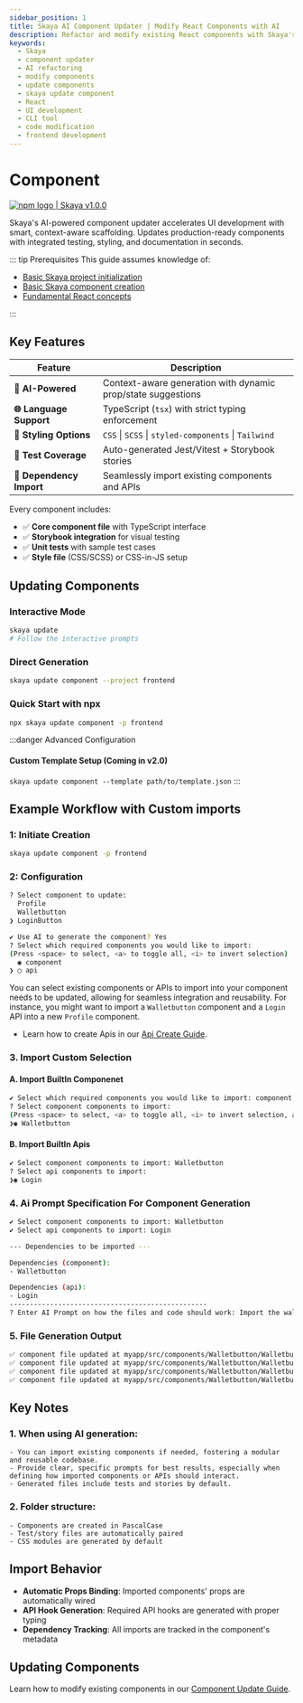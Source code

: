 ```yaml
---
sidebar_position: 1
title: Skaya AI Component Updater | Modify React Components with AI
description: Refactor and modify existing React components with Skaya's AI Component Updater. Learn how to use the `skaya update component` command to intelligently add new features or dependencies.
keywords:
  - Skaya
  - component updater
  - AI refactoring
  - modify components
  - update components
  - skaya update component
  - React
  - UI development
  - CLI tool
  - code modification
  - frontend development
---
```


# Component

<div
  style={{
    display: "flex",
    alignItems: "center",
    borderRadius: "4px",
    height: "20px",
    border: "2px solid red",
    padding: "1rem",
  }}
>
  <a
    href="https://www.npmjs.com/package/skaya"
    target="_blank"
    style={{
      display: "flex",
      alignItems: "center",
      gap: "0.5rem",
      color: "#cb3837",
      textDecoration: "none",
      fontWeight: "bold"
    }}
  >
    <img
      src="/logo/npm-logo-red.png"
      alt="npm logo"
      style={{ height: "12px" }}
    />
    <span>| Skaya v1.0.0</span>
  </a>
</div>

Skaya's AI-powered component updater accelerates UI development with smart, context-aware scaffolding. Updates production-ready components with integrated testing, styling, and documentation in seconds.


::: tip Prerequisites
This guide assumes knowledge of:
- [Basic Skaya project initialization](/guide/Cli-sdk/Init/Skayajs)
- [Basic Skaya component creation](/guide/Cli-sdk/Create/Component)
- [Fundamental React concepts](https://react.dev/learn)

:::

## Key Features

| Feature                | Description                                                                 |
|------------------------|-----------------------------------------------------------------------------|
| **🤖 AI-Powered**      | Context-aware generation with dynamic prop/state suggestions                |
| **🌐 Language Support**| TypeScript (`tsx`) with strict typing enforcement                           |
| **🎨 Styling Options** | `CSS` \| `SCSS` \| `styled-components` \| `Tailwind`                       |
| **🧪 Test Coverage**   | Auto-generated Jest/Vitest + Storybook stories                              |
| **🔄 Dependency Import**| Seamlessly import existing components and APIs                              |

Every component includes:
- ✅ **Core component file** with TypeScript interface
- ✅ **Storybook integration** for visual testing
- ✅ **Unit tests** with sample test cases
- ✅ **Style file** (CSS/SCSS) or CSS-in-JS setup

## Updating Components

### Interactive Mode
```bash
skaya update
# Follow the interactive prompts
```
### Direct Generation
```bash
skaya update component --project frontend 
```
### Quick Start with npx
```bash
npx skaya update component -p frontend 
```
:::danger Advanced Configuration 
#### Custom Template Setup (Coming in v2.0)
`skaya update component --template path/to/template.json`
:::

## Example Workflow with Custom imports

### 1: Initiate Creation
```bash
skaya update component -p frontend 
```

### 2: Configuration
```bash
? Select component to update:
  Profile
  Walletbutton
❯ LoginButton
```

```bash
✔ Use AI to generate the component? Yes
? Select which required components you would like to import: 
(Press <space> to select, <a> to toggle all, <i> to invert selection)
  ◉ component
❯ ◯ api
```

  You can select existing components or APIs to import into your component needs to be updated, allowing for seamless integration and reusability. For instance, you might want to import a `Walletbutton` component and a `Login` API into a new `Profile` component.

- Learn how to create Apis in our [Api Create Guide](/guide/Cli-sdk/Create/Api).

### 3. Import Custom Selection

#### A. Import BuiltIn Componenet

```bash
✔ Select which required components you would like to import: component, api
? Select component components to import:
(Press <space> to select, <a> to toggle all, <i> to invert selection, and <enter> to proceed)
❯◉ Walletbutton
```
#### B. Import BuiltIn Apis
```bash
✔ Select component components to import: Walletbutton
? Select api components to import:
❯◉ Login
```

### 4. Ai Prompt Specification For Component Generation
```bash
✔ Select component components to import: Walletbutton
✔ Select api components to import: Login

--- Dependencies to be imported ---

Dependencies (component):
- Walletbutton

Dependencies (api):
- Login
-------------------------------------------------
? Enter AI Prompt on how the files and code should work: Import the walletconenctbutton and use login api to create a nftcard
```

### 5. File Generation Output
```bash
✅ component file updated at myapp/src/components/Walletbutton/Walletbutton.tsx
✅ component file updated at myapp/src/components/Walletbutton/Walletbutton.stories.tsx
✅ component file updated at myapp/src/components/Walletbutton/Walletbutton.test.tsx
✅ component file updated at myapp/src/components/Walletbutton/Walletbutton.css
```

## Key Notes

### 1. When using AI generation:
    - You can import existing components if needed, fostering a modular and reusable codebase.
    - Provide clear, specific prompts for best results, especially when defining how imported components or APIs should interact.
    - Generated files include tests and stories by default.

### 2. Folder structure:
    - Components are created in PascalCase
    - Test/story files are automatically paired
    - CSS modules are generated by default

## Import Behavior
- **Automatic Props Binding**: Imported components' props are automatically wired
- **API Hook Generation**: Required API hooks are generated with proper typing
- **Dependency Tracking**: All imports are tracked in the component's metadata

## Updating Components
Learn how to modify existing components in our [Component Update Guide](/guide/Cli-sdk/Update/Component).